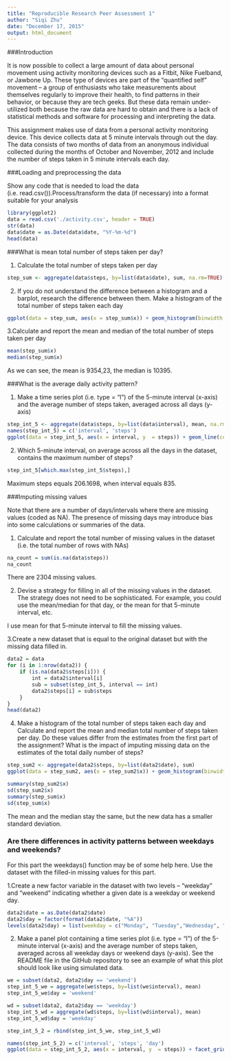 ```yaml
---
title: "Reproducible Research Peer Assessment 1"
author: "Siqi Zhu"
date: "December 17, 2015"
output: html_document
---
```


###Introduction

It is now possible to collect a large amount of data about personal movement using activity monitoring devices such as a Fitbit, Nike Fuelband, or Jawbone Up. These type of devices are part of the “quantified self” movement – a group of enthusiasts who take measurements about themselves regularly to improve their health, to find patterns in their behavior, or because they are tech geeks. But these data remain under-utilized both because the raw data are hard to obtain and there is a lack of statistical methods and software for processing and interpreting the data.

This assignment makes use of data from a personal activity monitoring device. This device collects data at 5 minute intervals through out the day. The data consists of two months of data from an anonymous individual collected during the months of October and November, 2012 and include the number of steps taken in 5 minute intervals each day.

###Loading and preprocessing the data

Show any code that is needed to load the data (i.e. read.csv()).Process/transform the data (if necessary) into a format suitable for your analysis

```r
library(ggplot2)
data = read.csv('./activity.csv', header = TRUE)
str(data)
data$date = as.Date(data$date, "%Y-%m-%d")
head(data)
```

###What is mean total number of steps taken per day?

1. Calculate the total number of steps taken per day
```r
step_sum <- aggregate(data$steps, by=list(data$date), sum, na.rm=TRUE)
```

2. If you do not understand the difference between a histogram and a barplot, research the difference between them. Make a histogram of the total number of steps taken each day
```r
ggplot(data = step_sum, aes(x = step_sum$x)) + geom_histogram(binwidth = 2000, fill = 'steelblue', col = 'black') + labs(x = 'Total steps', y = 'Frequency', title = 'Total steps per day')
```

3.Calculate and report the mean and median of the total number of steps taken per day
```r
mean(step_sum$x)
median(step_sum$x)
```

As we can see, the mean is 9354,23, the median is 10395.

###What is the average daily activity pattern?

1. Make a time series plot (i.e. type = "l") of the 5-minute interval (x-axis) and the average number of steps taken, averaged across all days (y-axis)

```r
step_int_5 <- aggregate(data$steps, by=list(data$interval), mean, na.rm=TRUE)
names(step_int_5) = c('interval', 'steps')
ggplot(data = step_int_5, aes(x = interval, y  = steps)) + geom_line(col = 'steelblue', size = 1) + labs(x = 'Interval(5 minuts)', y = 'Average numeber of steps', title ='Time series plot')
```

2. Which 5-minute interval, on average across all the days in the dataset, contains the maximum number of steps?
```r
step_int_5[which.max(step_int_5$steps),]
```

Maximum steps equals 206.1698, when interval equals 835.

###Imputing missing values

Note that there are a number of days/intervals where there are missing values (coded as NA). The presence of missing days may introduce bias into some calculations or summaries of the data.

1. Calculate and report the total number of missing values in the dataset (i.e. the total number of rows with NAs)
```r
na_count = sum(is.na(data$steps))
na_count
```

There are 2304 missing values.

2. Devise a strategy for filling in all of the missing values in the dataset. The strategy does not need to be sophisticated. For example, you could use the mean/median for that day, or the mean for that 5-minute interval, etc.

I use mean for that 5-minute interval to fill the missing values.

3.Create a new dataset that is equal to the original dataset but with the missing data filled in.

```r
data2 = data 
for (i in 1:nrow(data2)) {
    if (is.na(data2$steps[i])) {
        int = data2$interval[i]
        sub = subset(step_int_5, interval == int)
        data2$steps[i] = sub$steps
    }
}
head(data2)
```

4. Make a histogram of the total number of steps taken each day and Calculate and report the mean and median total number of steps taken per day. Do these values differ from the estimates from the first part of the assignment? What is the impact of imputing missing data on the estimates of the total daily number of steps?

```r
step_sum2 <- aggregate(data2$steps, by=list(data2$date), sum)
ggplot(data = step_sum2, aes(x = step_sum2$x)) + geom_histogram(binwidth = 2000, fill = 'steelblue', col = 'black') + labs(x = 'Total steps', y = 'Frequency', title = 'Total steps per day(new)')

summary(step_sum2$x)
sd(step_sum2$x)
summary(step_sum$x)
sd(step_sum$x)
```

The mean and the median stay the same, but the new data has a smaller standard deviation.

### Are there differences in activity patterns between weekdays and weekends?

For this part the weekdays() function may be of some help here. Use the dataset with the filled-in missing values for this part.
  
1.Create a new factor variable in the dataset with two levels – “weekday” and “weekend” indicating whether a given date is a weekday or weekend day.

```r
data2$date = as.Date(data2$date)
data2$day = factor(format(data2$date, "%A"))
levels(data2$day) = list(weekday = c("Monday", "Tuesday","Wednesday", "Thursday", "Friday"), weekend = c("Saturday", "Sunday"))
```
  
2. Make a panel plot containing a time series plot (i.e. type = "l") of the 5-minute interval (x-axis) and the average number of steps taken, averaged across all weekday days or weekend days (y-axis). See the README file in the GitHub repository to see an example of what this plot should look like using simulated data.

```r
we = subset(data2, data2$day == 'weekend')
step_int_5_we = aggregate(we$steps, by=list(we$interval), mean)
step_int_5_we$day = 'weekend'

wd = subset(data2, data2$day == 'weekday')
step_int_5_wd = aggregate(wd$steps, by=list(wd$interval), mean)
step_int_5_wd$day = 'weekday'

step_int_5_2 = rbind(step_int_5_we, step_int_5_wd)

names(step_int_5_2) = c('interval', 'steps', 'day')
ggplot(data = step_int_5_2, aes(x = interval, y  = steps)) + facet_grid(day~.) + geom_line(col = 'steelblue', size = 1) + labs(x = 'Interval(5 minuts)', y = 'Average numeber of steps', title ='Time series plot(new)')

```